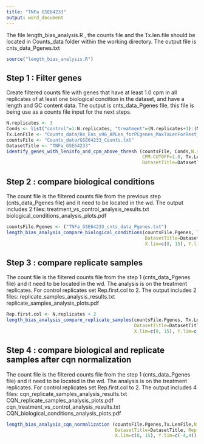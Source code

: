---
title: "TNFa GSE64233"
output: word_document
---

The file length_bias_analysis.R , the counts file and the Tx.len.file should be located in Counts_data folder within the working directory.
The output file is cnts_data_Pgenes.txt

```{r setup, include=FALSE}
source("length_bias_analysis.R")
```

## Step 1 : Filter genes
Create filtered counts file with genes that have at least 1.0 cpm in all replicates of at least one biological condition in the dataset, and have a length and GC content data.
The output is cnts_data_Pgenes file, this file is being use as a counts file input for the next steps.



```{r filter genes, warning=FALSE}
N.replicates <- 3
Conds <- list("control"=1:N.replicates, "treatment"=(N.replicates+1):(N.replicates*2))
Tx.LenFile <- "Counts_data/Hs_Ens_v96_APLen_forPCgenes_MaxTxLenForRest_plus_GCcontent.txt";
countsFile <- "Counts_data/GSE64233_Counts.txt"
DatasetTitle <- "TNFa_GSE64233"
identify_genes_with_leninfo_and_cpm_above_thresh (countsFile, Conds,N.samples.cutoff=N.replicates,
                                                  CPM.CUTOFF=1.0, Tx.LenFile,
                                                  DatasetTitle=DatasetTitle) 
```

## Step 2 : compare biological conditions
The count file is the filtered counts file from the previous step (cnts_data_Pgenes file) and it need to be located in the wd.
The output includes 2 files:
treatment_vs_control_analysis_results.txt
biological_conditions_analysis_plots.pdf

```{r Step 2: compare biological conditions, warning=FALSE}
countsFile.Pgenes <- ("TNFa_GSE64233_cnts_data_Pgenes.txt")
length_bias_analysis_compare_biological_conditions(countsFile.Pgenes, Tx.LenFile,
                                                   DatasetTitle=DatasetTitle,
                                                   X.lim=c(8, 15), Y.lim=c(-2,2)) 
```
## Step 3 : compare replicate samples 
The count file is the filtered counts file from the step 1 (cnts_data_Pgenes file) and it need to be located in the wd.
The analysis is on the treatment replicates. For control replicates set Rep.first.col to 2.
The output includes 2 files:
replicate_samples_analysis_results.txt
replicate_samples_analysis_plots.pdf

```{r Step 3: compare replicate samples (on treatment replicates),warning=FALSE}
Rep.first.col <- N.replicates + 2
length_bias_analysis_compare_replicate_samples(countsFile.Pgenes, Tx.LenFile,N.replicates=N.replicates,
                                               DatasetTitle=DatasetTitle, Rep.first.col=Rep.first.col,
                                               X.lim=c(8, 15), Y.lim=c(-3,3)) 
```
## Step 4 : compare biological and replicate samples after cqn normalization
The count file is the filtered counts file from the step 1 (cnts_data_Pgenes file) and it need to be located in the wd.
The analysis is on the treatment replicates. For control replicates set Rep.first.col to 2.
The output includes 4 files:
cqn_replicate_samples_analysis_results.txt
CQN_replicate_samples_analysis_plots.pdf
cqn_treatment_vs_control_analysis_results.txt
CQN_biological_conditions_analysis_plots.pdf

```{r Step 4: compare biological and replicate samples (on treatment replicates) after cqn normalization,warning=FALSE}

length_bias_analysis_cqn_normalization (countsFile.Pgenes,Tx.LenFile,N.replicates=N.replicates,
                                        DatasetTitle=DatasetTitle, Rep.first.col=Rep.first.col,
                                        X.lim=c(8, 15), Y.lim=c(-4,4)) 

```